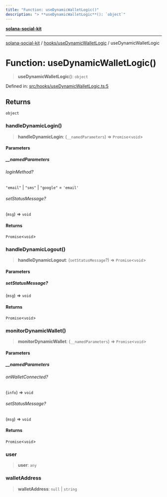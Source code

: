 ```yaml
---
title: "Function: useDynamicWalletLogic()"
description: "> **useDynamicWalletLogic**(): `object`"
---
```


[**solana-social-kit**](../../../README.mdx)

***

[solana-social-kit](../../../README.mdx) / [hooks/useDynamicWalletLogic](../README.mdx) / useDynamicWalletLogic

# Function: useDynamicWalletLogic()

> **useDynamicWalletLogic**(): `object`

Defined in: [src/hooks/useDynamicWalletLogic.ts:5](https://github.com/SendArcade/solana-social-starter/blob/03568260ca96ed63f77049843c721de1cb011893/src/hooks/useDynamicWalletLogic.ts#L5)

## Returns

`object`

### handleDynamicLogin()

> **handleDynamicLogin**: (`__namedParameters`) => `Promise`\<`void`\>

#### Parameters

##### \_\_namedParameters

###### loginMethod?

`"email"` \| `"sms"` \| `"google"` = `'email'`

###### setStatusMessage?

(`msg`) => `void`

#### Returns

`Promise`\<`void`\>

### handleDynamicLogout()

> **handleDynamicLogout**: (`setStatusMessage`?) => `Promise`\<`void`\>

#### Parameters

##### setStatusMessage?

(`msg`) => `void`

#### Returns

`Promise`\<`void`\>

### monitorDynamicWallet()

> **monitorDynamicWallet**: (`__namedParameters`) => `Promise`\<`void`\>

#### Parameters

##### \_\_namedParameters

###### onWalletConnected?

(`info`) => `void`

###### setStatusMessage?

(`msg`) => `void`

#### Returns

`Promise`\<`void`\>

### user

> **user**: `any`

### walletAddress

> **walletAddress**: `null` \| `string`
